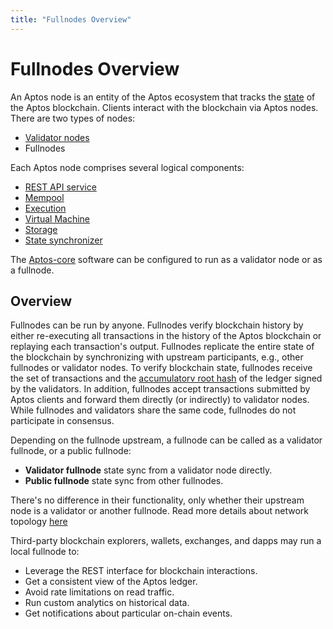 ```yaml
---
title: "Fullnodes Overview"
---
```


# Fullnodes Overview

An Aptos node is an entity of the Aptos ecosystem that tracks the [state](../glossary.mdx#state) of the Aptos blockchain. Clients interact with the blockchain via Aptos nodes. There are two types of nodes:

- [Validator nodes](validator-nodes.mdx)
- Fullnodes

Each Aptos node comprises several logical components:

- [REST API service](../glossary.mdx#rest-api-service)
- [Mempool](validator-nodes.mdx#mempool)
- [Execution](validator-nodes.mdx#execution)
- [Virtual Machine](validator-nodes.mdx#virtual-machine)
- [Storage](validator-nodes.mdx#storage)
- [State synchronizer](validator-nodes.mdx#state-synchronizer)

The [Aptos-core](../glossary.mdx#aptos-core) software can be configured to run as a validator node or as a fullnode.

## Overview

Fullnodes can be run by anyone. Fullnodes verify blockchain history by either re-executing all transactions in the history of the Aptos blockchain or replaying each transaction's output. Fullnodes replicate the entire state of the blockchain by synchronizing with upstream participants, e.g., other fullnodes or validator nodes. To verify blockchain state, fullnodes receive the set of transactions and the [accumulatorv root hash](../glossary.mdx#accumulator-root-hash) of the ledger signed by the validators. In addition, fullnodes accept transactions submitted by Aptos clients and forward them directly (or indirectly) to validator nodes. While fullnodes and validators share the same code, fullnodes do not participate in consensus.

Depending on the fullnode upstream, a fullnode can be called as a validator fullnode, or a public fullnode:

- **Validator fullnode** state sync from a validator node directly.
- **Public fullnode** state sync from other fullnodes.

There's no difference in their functionality, only whether their upstream node is a validator or another fullnode. Read more details about network topology [here](node-networks-sync.mdx)

Third-party blockchain explorers, wallets, exchanges, and dapps may run a local fullnode to:

- Leverage the REST interface for blockchain interactions.
- Get a consistent view of the Aptos ledger.
- Avoid rate limitations on read traffic.
- Run custom analytics on historical data.
- Get notifications about particular on-chain events.
